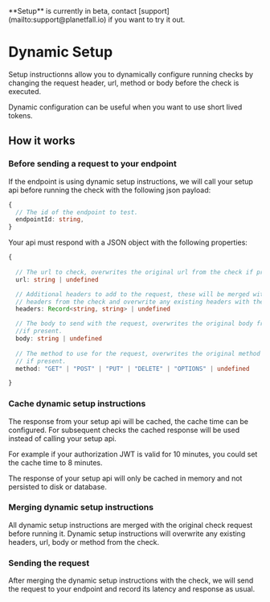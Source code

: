 

<Callout >
  **Setup** is currently in beta, contact [support](mailto:support@planetfall.io) if you want to try it out.
</Callout>

# Dynamic Setup

Setup instructionns allow you to dynamically configure running checks by
changing the request header, url, method or body before the check is executed.

Dynamic configuration can be useful when you want to use short lived tokens.

## How it works


### Before sending a request to your endpoint

If the endpoint is using dynamic setup instructions, we will call your setup
api before running the check with the following json payload:


```ts
{
  // The id of the endpoint to test.
  endpointId: string,
}
```

Your api must respond with a JSON object with the following properties:

```ts
{
  
  // The url to check, overwrites the original url from the check if present.
  url: string | undefined

  // Additional headers to add to the request, these will be merged with the
  // headers from the check and overwrite any existing headers with the same name.
  headers: Record<string, string> | undefined

  // The body to send with the request, overwrites the original body from the check 
  //if present.
  body: string | undefined
  
  // The method to use for the request, overwrites the original method from the check 
  // if present.
  method: "GET" | "POST" | "PUT" | "DELETE" | "OPTIONS" | undefined

}
```

### Cache dynamic setup instructions

The response from your setup api will be cached, the cache time can be configured.
For subsequent checks the cached response will be used instead of calling your setup api.

For example if your authorization JWT is valid for 10 minutes, you could set the cache time to 8 minutes.


<Callout type="info" >
  The response of your setup api will only be cached in memory and not persisted to disk or database.
</Callout>


### Merging dynamic setup instructions

All dynamic setup instructions are merged with the original check request before running it. Dynamic setup instructions will overwrite any existing headers, url, body or method from the check.

### Sending the request

After merging the dynamic setup instructions with the check, we will send the request to your endpoint and record its latency and response as usual.

